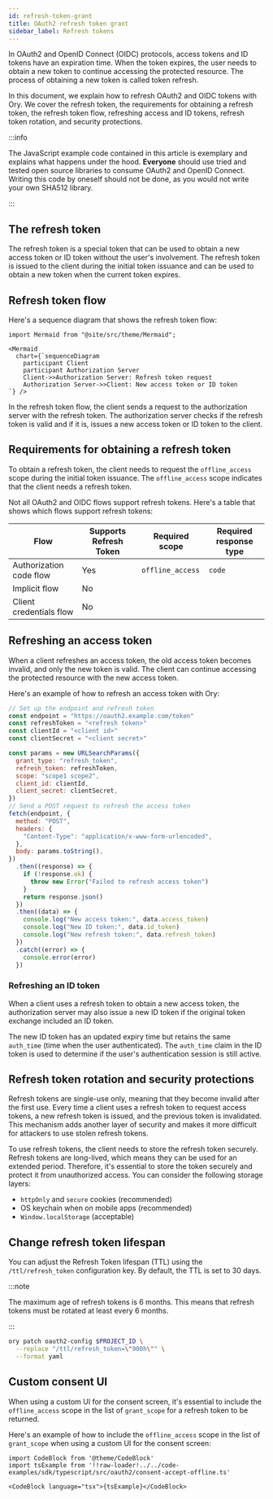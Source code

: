 ```yaml
---
id: refresh-token-grant
title: OAuth2 refresh token grant
sidebar_label: Refresh tokens
---
```


In OAuth2 and OpenID Connect (OIDC) protocols, access tokens and ID tokens have an expiration time. When the token expires, the
user needs to obtain a new token to continue accessing the protected resource. The process of obtaining a new token is called
token refresh.

In this document, we explain how to refresh OAuth2 and OIDC tokens with Ory. We cover the refresh token, the requirements for
obtaining a refresh token, the refresh token flow, refreshing access and ID tokens, refresh token rotation, and security
protections.

:::info

The JavaScript example code contained in this article is exemplary and explains what happens under the hood. **Everyone** should
use tried and tested open source libraries to consume OAuth2 and OpenID Connect. Writing this code by oneself should not be done,
as you would not write your own SHA512 library.

:::

## The refresh token

The refresh token is a special token that can be used to obtain a new access token or ID token without the user's involvement. The
refresh token is issued to the client during the initial token issuance and can be used to obtain a new token when the current
token expires.

## Refresh token flow

Here's a sequence diagram that shows the refresh token flow:

```mdx-code-block
import Mermaid from "@site/src/theme/Mermaid";

<Mermaid
  chart={`sequenceDiagram
    participant Client
    participant Authorization Server
    Client->>Authorization Server: Refresh token request
    Authorization Server->>Client: New access token or ID token
`} />
```

In the refresh token flow, the client sends a request to the authorization server with the refresh token. The authorization server
checks if the refresh token is valid and if it is, issues a new access token or ID token to the client.

## Requirements for obtaining a refresh token

To obtain a refresh token, the client needs to request the `offline_access` scope during the initial token issuance. The
`offline_access` scope indicates that the client needs a refresh token.

Not all OAuth2 and OIDC flows support refresh tokens. Here's a table that shows which flows support refresh tokens:

| Flow                    | Supports Refresh Token | Required scope   | Required response type |
| ----------------------- | ---------------------- | ---------------- | ---------------------- |
| Authorization code flow | Yes                    | `offline_access` | `code`                 |
| Implicit flow           | No                     |                  |                        |
| Client credentials flow | No                     |                  |                        |

## Refreshing an access token

When a client refreshes an access token, the old access token becomes invalid, and only the new token is valid. The client can
continue accessing the protected resource with the new access token.

Here's an example of how to refresh an access token with Ory:

```js
// Set up the endpoint and refresh token
const endpoint = "https://oauth2.example.com/token"
const refreshToken = "<refresh token>"
const clientId = "<client id>"
const clientSecret = "<client secret>"

const params = new URLSearchParams({
  grant_type: "refresh_token",
  refresh_token: refreshToken,
  scope: "scope1 scope2",
  client_id: clientId,
  client_secret: clientSecret,
})
// Send a POST request to refresh the access token
fetch(endpoint, {
  method: "POST",
  headers: {
    "Content-Type": "application/x-www-form-urlencoded",
  },
  body: params.toString(),
})
  .then((response) => {
    if (!response.ok) {
      throw new Error("Failed to refresh access token")
    }
    return response.json()
  })
  .then((data) => {
    console.log("New access token:", data.access_token)
    console.log("New ID token:", data.id_token)
    console.log("New refresh token:", data.refresh_token)
  })
  .catch((error) => {
    console.error(error)
  })
```

### Refreshing an ID token

When a client uses a refresh token to obtain a new access token, the authorization server may also issue a new ID token if the
original token exchange included an ID token.

The new ID token has an updated expiry time but retains the same `auth_time` (time when the user authenticated). The `auth_time`
claim in the ID token is used to determine if the user's authentication session is still active.

## Refresh token rotation and security protections

Refresh tokens are single-use only, meaning that they become invalid after the first use. Every time a client uses a refresh token
to request access tokens, a new refresh token is issued, and the previous token is invalidated. This mechanism adds another layer
of security and makes it more difficult for attackers to use stolen refresh tokens.

To use refresh tokens, the client needs to store the refresh token securely. Refresh tokens are long-lived, which means they can
be used for an extended period. Therefore, it's essential to store the token securely and protect it from unauthorized access. You
can consider the following storage layers:

- `httpOnly` and `secure` cookies (recommended)
- OS keychain when on mobile apps (recommended)
- `Window.localStorage` (acceptable)

## Change refresh token lifespan

You can adjust the Refresh Token lifespan (TTL) using the `/ttl/refresh_token` configuration key. By default, the TTL is set to 30 days.

:::note

The maximum age of refresh tokens is 6 months. This means that refresh tokens must be rotated at least every 6 months.

:::

```bash
ory patch oauth2-config $PROJECT_ID \
  --replace "/ttl/refresh_token=\"900h\"" \
  --format yaml
```

## Custom consent UI

When using a custom UI for the consent screen, it's essential to include the `offline_access` scope in the list of `grant_scope`
for a refresh token to be returned.

Here's an example of how to include the `offline_access` scope in the list of `grant_scope` when using a custom UI for the consent
screen:

```mdx-code-block
import CodeBlock from '@theme/CodeBlock'
import tsExample from '!!raw-loader!../../code-examples/sdk/typescript/src/oauth2/consent-accept-offline.ts'

<CodeBlock language="tsx">{tsExample}</CodeBlock>
```
